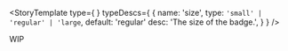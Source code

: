 
<Meta title='Components/Badge' />

<StoryTemplate<BadgeProps> 
    type={ } 
    typeDescs={
        {
            name: 'size',
            type: `'small' | 'regular' | 'large`,
            default: 'regular'
            desc: 'The size of the badge.',
        }
    }
/>

<Canvas>
    <Story name='WIP'>
        <div> WIP </div>
    </Story>
</Canvas>
